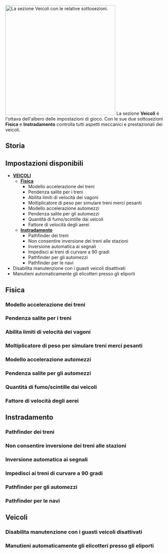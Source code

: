 {{it/Manuale/Menu}}
{{it/Manuale/Settaggi/MenuImp}}
[[File:it/Manuale/Impostazioni veicoli.png|thumb|343px|right|La sezione ''Veicoli'' con le relative sottosezioni.]]
La sezione '''Veicoli''' è l'ottava dell'albero delle impostazioni di gioco. Con le sue due sottosezioni '''Fisica''' e '''Instradamento''' controlla tutti aspetti meccanici e prestazionali dei veicoli. 
==Storia==
==Impostazioni disponibili==
*[[it/Manuale/Settaggi/Veicoli#veicoli|'''VEICOLI''']]
**[[it/Manuale/Settaggi/Veicoli#fisica|'''Fisica''']]
***Modello accelerazione dei treni
***Pendenza salite per i treni
***Abilita limiti di velocità dei vagoni
***Moltiplicatore di peso per simulare treni merci pesanti
***Modello accelerazione automezzi
***Pendenza salite per gli automezzi
***Quantità di fumo/scintille dai veicoli
***Fattore di velocità degli aerei
**[[it/Manuale/Settaggi/Veicoli#instradamento|'''Instradamento''']]
***Pathfinder dei treni
***Non consentire inversione dei treni alle stazioni
***Inversione automatica ai segnali
***Impedisci ai treni di curvare a 90 gradi
***Pathfinder per gli automezzi
***Pathfinder per le navi
*Disabilita manutenzione con i guasti veicoli disattivati
*Manutieni automaticamente gli elicotteri presso gli eliporti

==Fisica==
===Modello accelerazione dei treni===
===Pendenza salite per i treni===
===Abilita limiti di velocità dei vagoni===
===Moltiplicatore di peso per simulare treni merci pesanti===
===Modello accelerazione automezzi===
===Pendenza salite per gli automezzi===
===Quantità di fumo/scintille dai veicoli===
===Fattore di velocità degli aerei===
==Instradamento==
===Pathfinder dei treni===
===Non consentire inversione dei treni alle stazioni===
===Inversione automatica ai segnali===
===Impedisci ai treni di curvare a 90 gradi===
===Pathfinder per gli automezzi===
===Pathfinder per le navi===
==Veicoli==
===Disabilita manutenzione con i guasti veicoli disattivati===
===Manutieni automaticamente gli elicotteri presso gli eliporti===

